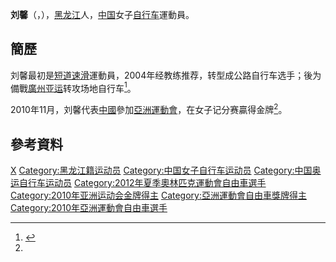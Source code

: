 {{Infobox 單車選手
| ridername     = 刘馨
| image          = 
| image_size     = 
| caption        = 
| fullname       = 
| nickname       = 
| date_of_birth  = {{birth_date_and_age|1986|11|5}}<ref name="廣州亞運">{{cite web|title=场地自行车 - 刘馨 - 简历|url=http://www.gz2010.cn/info/CHN_CHN/ZB/ZBB101A_CT@@@@@@@@@@@@@@@CHN_number=200332.html|publisher=2010年广州亚运会官方网站}}{{zh-cn}}</ref>
| place_of_birth = {{CHN}}[[黑龙江省|黑龙江省]]
| height         = {{height|m=1.66}}<ref name="廣州亞運"/>
| weight         = {{weight|kg=52}}<ref name="廣州亞運"/>
| country        = {{CHN}}
| currentteam    = 
| discipline     = 
| role           = 車手
| ridertype      = 场地自行车 
| amateuryears   = 
| amateurteams   = 
| proyears       = 
| proteams       = 
| majorwins      = 
| medaltemplates = 
{{MedalCountry|{{CHN}}}}
{{MedalSport | 女子[[單車|單車]]}}
{{MedalCompetition | [[亞洲運動會|亞洲運動會]]}}
{{MedalGold | [[2010年亞洲運動會|2010年 廣州]] | [[2010年亞洲運動會自行車比賽|记分赛]]}}
| updated        = 
}}
'''刘馨'''（{{lang|en|'''LIU Xin'''}}，{{bd|1986年|2月26日|catIdx=L刘}}），[[黑龙江|黑龙江]]人，[[中国|中国]]女子[[自行车|自行车]]運動員。

==簡歷==
刘馨最初是[[短道速滑|短道速滑]]運動員，2004年经教练推荐，转型成公路自行车选手；後为備戰[[2010年亞洲運動會|廣州亚运]]转攻场地自行车<ref>{{cite news|title=自行车场地女子积分赛冠军刘馨作客网易|url=http://2010.163.com/special/liuxin1118live/|newspaper=网易亚运|accessdate=2012-02-13|archive-date=2012-01-07|archive-url=https://web.archive.org/web/20120107183519/http://2010.163.com/special/liuxin1118live/|dead-url=no}}</ref>。

2010年11月，刘馨代表[[2010年亞洲運動會中國代表團|中國]]參加[[亞洲運動會|亞洲運動會]]，在女子记分赛贏得金牌<ref name="廣州亞運"/>。

==參考資料==
{{reflist}}

{{DEFAULTSORT:LIU Xin}}
[[Category:刘姓|X]]
[[Category:黑龙江籍运动员|Category:黑龙江籍运动员]]
[[Category:中国女子自行车运动员|Category:中国女子自行车运动员]]
[[Category:中国奥运自行车运动员|Category:中国奥运自行车运动员]]
[[Category:2012年夏季奧林匹克運動會自由車選手|Category:2012年夏季奧林匹克運動會自由車選手]]
[[Category:2010年亚洲运动会金牌得主|Category:2010年亚洲运动会金牌得主]]
[[Category:亞洲運動會自由車獎牌得主|Category:亞洲運動會自由車獎牌得主]]
[[Category:2010年亞洲運動會自由車選手|Category:2010年亞洲運動會自由車選手]]